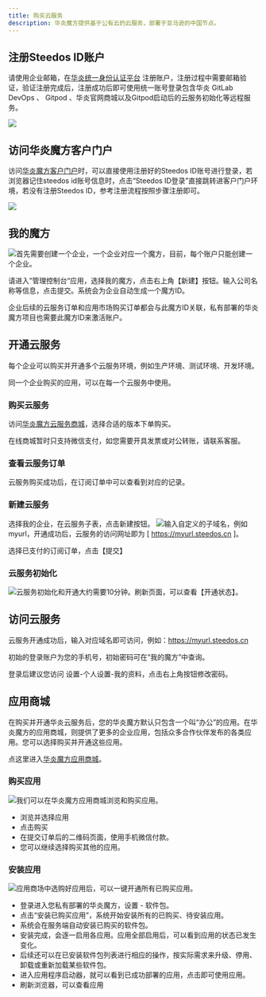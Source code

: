 ```yaml
---
title: 购买云服务
description: 华炎魔方提供基于公有云的云服务，部署于亚马逊的中国节点。
---
```


## 注册Steedos ID账户

请使用企业邮箱，在[华炎统一身份认证平台](https://id.steedos.cn/) 注册账户，注册过程中需要邮箱验证，验证注册完成后，注册成功后即可使用统一账号登录包含华炎 GitLab DevOps 、 Gitpod 、华炎官网商城以及Gitpod启动后的云服务初始化等远程服务。

 ![](https://console.steedos.cn/api/files/images/63298e2d718ce4003ea78f13)

## 访问华炎魔方客户门户

访问[华炎魔方客户门户](https://console.steedos.cn)时，可以直接使用注册好的Steedos ID账号进行登录，若浏览器记住steedos id账号信息时，点击“Steedos ID登录”直接跳转进客户门户环境，若没有注册Steedos ID，参考注册流程按照步骤注册即可。

 ![](https://console.steedos.cn/api/files/images/63298edd718ce4003ea78f23)


## 我的魔方

 ![](https://console.steedos.cn/api/files/images/o4mmpmpCJXX4qZfMP)首先需要创建一个企业，一个企业对应一个魔方，目前，每个账户只能创建一个企业。

请进入”管理控制台“应用，选择我的魔方，点击右上角【新建】按钮。输入公司名称等信息，点击提交。系统会为企业自动生成一个魔方ID。

企业后续的云服务订单和应用市场购买订单都会与此魔方ID关联，私有部署的华炎魔方项目也需要此魔方ID来激活账户。

## 开通云服务

每个企业可以购买并开通多个云服务环境，例如生产环境、测试环境、开发环境。

同一个企业购买的应用，可以在每一个云服务中使用。

### 购买云服务

访问[华炎魔方云服务商城](https://www.steedos.cn/collections/platform-cloud)，选择合适的版本下单购买。

在线商城暂时只支持微信支付，如您需要开具发票或对公转账，请联系客服。

### 查看云服务订单

云服务购买成功后，在订阅订单中可以查看到对应的记录。

### 新建云服务

选择我的企业，在云服务子表，点击新建按钮。 ![](https://console.steedos.cn/api/files/images/ZE6sKDZqhpHr2T9ja)输入自定义的子域名，例如 myurl，开通成功后，云服务的访问网址即为 [ https://myurl.steedos.cn ]。

选择已支付的订阅订单，点击【提交】

### 云服务初始化

 ![](https://console.steedos.cn/api/files/images/DxniCqJNQtQgwAd4u)云服务初始化和开通大约需要10分钟。刷新页面，可以查看【开通状态】。

## 访问云服务

云服务开通成功后，输入对应域名即可访问，例如：<https://myurl.steedos.cn>

初始的登录账户为您的手机号，初始密码可在“我的魔方”中查询。

登录后建议您访问 设置-个人设置-我的资料，点击右上角按钮修改密码。

## 应用商城

在购买并开通华炎云服务后，您的华炎魔方默认只包含一个叫“办公”的应用。在华炎魔方的应用商城，则提供了更多的企业应用，包括众多合作伙伴发布的各类应用。您可以选择购买并开通这些应用。

点这里进入[华炎魔方应用商城](https://www.steedos.cn/collections/steedos-packages)。

### 购买应用

 ![](https://console.steedos.cn/api/files/images/PoqfA3ZHfxEWXzF5z)我们可以在华炎魔方应用商城浏览和购买应用。

* 浏览并选择应用
* 点击购买
* 在提交订单后的二维码页面，使用手机微信付款。
* 您可以继续选择购买其他的应用。

### 安装应用

 ![](https://console.steedos.cn/api/files/images/hvA8sf7QfkTDB88Zb)应用商场中选购好应用后，可以一键开通所有已购买应用。

* 登录进入您私有部署的华炎魔方，设置 - 软件包。
* 点击“安装已购买应用”，系统开始安装所有的已购买、待安装应用。
* 系统会在服务端自动安装已购买的软件包。
* 安装完成，会逐一启用各应用。应用全部启用后，可以看到应用的状态已发生变化。
* 后续还可以在已安装软件包列表进行相应的操作，按实际需求来升级、停用、卸载或重新加载某些软件包。
* 进入应用程序启动器，就可以看到已成功部署的应用，点击即可使用应用。
* 刷新浏览器，可以查看应用
